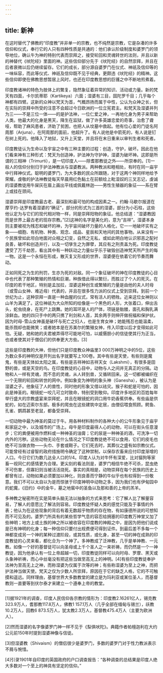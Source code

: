 ```yaml
---
---
---
```

title: 新神
---




在这时替代了佛教的“印度教”并非单一的宗教，也不纯然是宗教，它是杂凑的许多信仰和仪式，奉行它的人只有四种性质是共通的：他们承认阶级制度和婆罗门的领导地位，确认牛为神的特别代表而崇拜之，接受轮回和灵魂转世的法则，并且以新的神替代《吠陀经》里面的神。这些信仰部分先于《吠陀经》的自然崇拜，并且在后者衰微以后仍继续留存。它们的成长，部分源自婆罗门在仪式、神祇及信仰等的一味纵容，而此等仪式、神祇及信仰既不见于经典，更颇违《吠陀经》的精神。这些信仰即使在佛教思想暂居上风时，也还在印度教思想的巨镬之中不断地煎煮着。

印度教诸神的特色为肢体上的繁复，隐然象征着异常的知识、活动或力量。新的梵天有四面，卡尔凯蒂耶（Kartikeya）六面；湿婆有三目，固陀罗千目；几乎每个神都有四臂。这新的众神以梵天为首，气概昂扬而属于中性，公认为众神之长，但在实际的崇拜中所受的注意不会超过今日欧洲的一位立宪君主。和梵天及湿婆并列为三——不是三位一体——的是护法神，一位仁爱之神，一再地化身为男子来帮助人类。他最大的化身是黑天，降生在监狱，做了许多英雄恋爱的奇事，治愈了聋哑，帮助了麻风患者，济助了贫困，也把人从坟墓中救起。他有位心爱的门徒名阿周那（Arjuna），在阿周那的面前，他超升了。有人说他是中箭死的，有人说是钉在树上死的。他降入了地狱，又升上天堂，并且将在末日重来以审判生者和死者。

印度教徒认为生命以及宇宙之中有三种主要的过程：创造，守护，破坏。因此在他们看来神有三种形式：梵天为创造神，护法神为守护神，湿婆为破坏神。这即是所谓的三相神（Trimurti），是一切印度人——除耆那教徒之外——所崇奉的。[1]一般人的信仰分别归于护法神教派与湿婆教派。两种教派和睦相处，有时在同一庙宇中行拜神仪式。聪明的婆罗门，为大多数的民众所跟随，对于这两个神同样地给予荣耀。虔敬的护法神教徒每天早晨用红色黏土在前额绘上毗湿奴的三叉志记，虔诚的湿婆教徒用牛屎灰在眉上画出平线或佩戴林迦——男性生殖器的象征——系在臂上或挂在颈间。

湿婆崇拜是印度教最古老、最深刻和最可怕的构成因素之一。约翰·马歇尔报道在摩亨约-达罗有着湿婆的“确证”，部分的形式为三首的湿婆，部分为小石柱，这些他认定为与它们的现代相对物一样，同是崇拜阳物的象征。他总结道：“湿婆教因而是世界上最古老的现存宗教。”[2]这神的名字是美化的，意为“吉祥”。湿婆本身则主要被视为残忍和破坏的神，为宇宙间破坏力量的人格化，它一一地破坏实有之象——细胞、有机物、种类、观念、成品、星辰和天地间的其他事物。从来没有一个民族曾如此坦白地面对众相之幻变，自然之无私，或如此明白地认识邪恶之配衬良善，破坏和创造并行，以及一切孳生之为罪孽，其应有之刑责盖为死。印度教徒遭受了万千劫苦，看出其中有一种跃动之力量似乎乐于破毁创造神梵天所产生的每一物。这是一个永恒在形成，散灭复又形成的世界，湿婆便在依着它的节奏而舞动。

正如同死之为生的刑罚，生亦为死的对敌。同一个象征破坏的神在印度教徒的心目中也代表了那种繁殖的热情和巨潮，种族借此得以繁衍，而胜过了个人的死灭。在印度的若干地区，特别是孟加拉，湿婆这种创生或繁殖的力量是由他的夫人时母（或雪山女神、难近母）代表的，并且在很多性力派的仪式上受到崇拜。到前一个世纪为止，这种崇拜一直是一种血腥的仪式，常有活人的牺牲。近来这位女神则以山羊为满足了。这位神祇为大众所知的绘像是一个黑色的人形，大张着口，伸出舌头，蛇虫绕身，在死尸上跳舞。她的耳环是人的尸体，项链是骷髅，面孔和胸乳满涂鲜血。她的四只手中的两只携了利剑和人首，其余两手则伸开做祝福和保护状。因为时母-雪山女神虽是破坏与死亡之妇人，也是生育女神；她能残忍也能温柔，能杀戮却也能微笑；或者她本是在苏美尔的繁殖女神，传入印度以后才变得如此可怕。无疑，她和她的夫君被弄得尽可能地可怕，以威慑胆小的信徒使其行为正当，也或者使其对于僧侣们的供奉更大方些。[3]

这些是印度教的大神，但他们只是印度教众神庙里3 000万神明之中的5位，这些为数众多的神明仅是开列出名字就要写上100卷。其中有些是天使，有些则是魔鬼，有些是天体如太阳之属，有些是吉祥神如吉祥天女（Lakshmi），有很多是田野的兽，或是天空的鸟。在印度教徒的心目中，动物与人之间并无真正的分隔。动物和人一样有灵魂，而不息的灵魂，从人转到兽，又循转回来。这一切都被编织在一个无限的轮回和转世的网中。例如象变为神明的象头神（Ganesha），被认为是湿婆之子。他象征了人的兽性，同时他的形象又借以祛灾。猴子和蛇是可怕的，因此是神圣的。眼镜蛇一咬几可立时致命，特别受到敬仰。印度许多地区的百姓每年举行盛大的宗教盛宴来崇拜蛇，并且在眼镜蛇的洞口用牛奶香蕉供奉。有些庙是供蛇的，如在迈索尔东部。极多的爬虫在这些建筑中定居，由僧侣喂食照顾。鳄鱼、孔雀、鹦鹉甚至老鼠，都备受崇拜。

一切动物中最为神圣的莫过于牛。用各种材料制作的各种大小的公牛形象见于庙宇和家庭之中，以及城市的广场上。母牛是印度最得人心的动物，可以在街头任意漫步；它的粪便被用作燃料或一种神圣的油膏；它的尿是一种神圣的酒，可洗净一切内外的污秽。这些动物无论在什么情况之下印度教徒绝不可以食用，它们的皮毛也绝不可当做衣物——头巾、手套或鞋子。它们死去时，其葬仪之盛有如宗教仪式。可能曾经有过睿智的政府措施明令确定了这种禁制，以保存农畜来应付印度渐增的人口。今日它们为数几达全人口的1/4。印度人认为对牛怀有深爱，比对猫狗等家畜一视同仁的感情更为合理。更尖刻的看法则是，婆罗门相信牛绝不可杀，昆虫绝不可伤害，但寡妇则当被活活烧死。事实的真相是，动物崇拜在每个民族的历史上都曾有过，动物如果必须要加以神化，则良善而宁静的牛似乎也有权得到一份敬意。我们不可以太自以为是而惊骇于印度神明中动物之多，因为我们也有伊甸园中的蛇魔，《旧约》中的金牛，墓之地窖中的圣鱼以及那和善的上帝的羔羊。

多神教之秘密所在实是简单头脑无法以抽象的方式来思考：它了解人比了解量容易，了解人的意愿比了解法则容易。印度教徒怀疑人类的感觉只能及于事情的外表；他认为在这些现象的背后有着无数超乎物质的存在物，有如康德所说的可想知而不可见及的。婆罗门所具有的某些哲学气息的容忍给拥塞的印度教万神堂又加了些神明；地方上或土族的神之所以被收容在印度教的神殿之中，是因为把他们说成是已有神明的化身；每一种信仰只要付出规费便可得到证件。到最后差不多每一个神都变成另一个神的某种过渡阶段，或其性质，或化身，甚至一切的神在成熟的印度教徒的心灵来看，都化合为一个神了。多神教成了泛神教，几乎是单神教、一元教。如像一个好的基督徒可以向圣母或上千个圣人之一来祈祷，而仍然是一个一神教徒，因为他承认有一位上帝超越一切，印度教徒同样可以向时母、罗摩、黑天或头象神祈祷，而心中丝毫没有把这些当做至高无上的神明。[4]有些印度教徒奉护法神为至高无上之神，而称湿婆为仅属于次等的神；有些称湿婆为至上之神，而把护法神当做天使。梵天之仅为少数人所崇拜，原因在于它的缺乏人格，它的不可触摸和遥远。同样理由，基督世界大多数教堂的建立是为玛利亚或某位圣人，而基督教则一直要等到伏尔泰才来建立一个遵奉上帝的教堂。



* * *



[1]据1921年的调查，印度人民信仰各宗教的情形为：印度教2.16261亿人，锡克教323.9万人，耆那教117.8万人，佛教1 157.1万人（几乎全部在缅甸与锡兰），祅教10.2万人，回教6 873.5万人，犹太教2.3万人，基督教475.4万人（主要为欧洲人）。

[2]然而湿婆的名字像婆罗门神一样不见于《梨俱吠陀》。典籍作者帕檀迦利在大约公元前150年时提到湿婆神像与信徒。

[3]但湿婆教（Shivaism）的僧侣很少是婆罗门，多数的婆罗门对于性力教派表示不屑与惋惜。

[4]引录1901年自印度的英国政府的户口调查报告：“各种调查的总结果是印度人绝大多数对一个至上的神具有坚定的信仰。”
